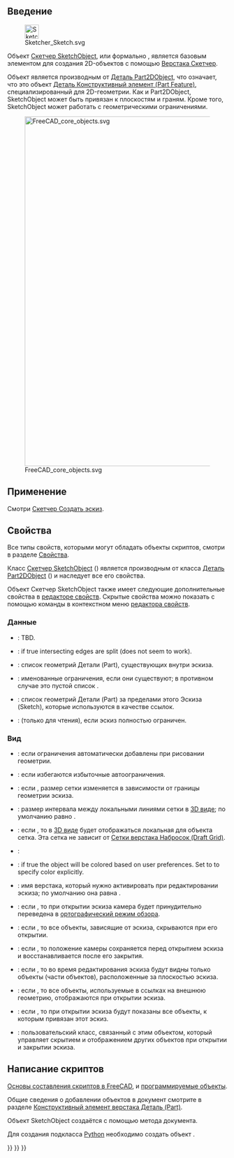 <languages/>
{{TOCright}}

<span id="Introduction"></span>
== Введение ==

[[File:Sketcher_Sketch.svg|32px]]

Объект [[Sketcher_SketchObject/ru|Скетчер SketchObject]], или формально {{incode|Sketcher::SketchObject}}, является базовым элементом для создания 2D-объектов с помощью [[Sketcher_Workbench/ru|Верстака Скетчер]].

Объект {{incode|Sketcher::SketchObject}} является производным от [[Part_Part2DObject/ru|Деталь Part2DObject]], что означает, что это объект [[Part Feature/ru|Деталь Конструктивный элемент (Part Feature)]], специализированный для 2D-геометрии. Как и Part2DObject, SketchObject может быть привязан к плоскостям и граням. Кроме того, SketchObject может работать с геометрическими ограничениями.

[[File:FreeCAD_core_objects.svg|800px]]

{{Caption|Упрощённая схема взаимосвязей между основными объектами FreeCAD}}

<span id="Usage"></span>
== Применение ==

Смотри [[Sketcher_NewSketch/ru|Скетчер Создать эскиз]].

<span id="Properties"></span>
== Свойства ==

Все типы свойств, которыми могут обладать объекты скриптов, смотри в разделе [[Property/ru|Свойства]].

Класс [[Sketcher_SketchObject/ru|Скетчер SketchObject]] ({{incode|Sketcher::SketchObject}}) является производным от класса [[Part_Part2DObject/ru|Деталь Part2DObject]] ({{incode|Part::Part2DObject}}) и наследует все его свойства.

Объект Скетчер SketchObject также имеет следующие дополнительные свойства в [[Property_editor/ru|редакторе свойств]]. Скрытые свойства можно показать с помощью команды {{MenuCommand|Показать скрытые (Show hidden)}} в контекстном меню [[Property_editor/ru|редактора свойств]].

<span id="Data"></span>
=== Данные ===

{{TitleProperty|Base}}

* {{PropertyData|Internal Shape|PartShape|Hidden}}: TBD.

{{TitleProperty|Internal Geometry}}

* {{PropertyData|Make Internals|Bool}}: if true intersecting edges are split (does not seem to work).

{{TitleProperty|Эскиз (Sketch)}}

<div class="mw-translate-fuzzy">
* {{PropertyData|Геометрия (Geometry)|GeometryList|Скрытый(Hidden)}}: список геометрий Детали (Part), существующих внутри эскиза.
* {{PropertyData|Ограничения (Constraints)|}}: именованные ограничения, если они существуют; в противном случае это пустой список {{incode|[]}}.
* {{PropertyData|Внешняя Геометрия (External Geometry)|СписокСубСсылок (LinkSubList)}}: список геометрий Детали (Part) за пределами этого Эскиза (Sketch), которые используются в качестве ссылок.
* {{PropertyData|Полностью Ограниченны (Fully Constrained)|Булево (Bool)|Скрытый(Hidden)}}: (только для чтения), если {{TRUE}} эскиз полностью ограничен.
</div>

<span id="View"></span>
=== Вид ===

{{TitleProperty|Автоматические Ограничения (Auto Constraints)}}

<div class="mw-translate-fuzzy">
* {{PropertyView|Автоматические ограничения (Autoconstraints)|Булево (Bool)}}: если {{TRUE}} ограничения автоматически добавлены при рисовании геометрии.
* {{PropertyView|Избегайте Избыточности (Avoid Redundant)|Булево (Bool)}}: если {{TRUE}} избегаются избыточные автоограничения.
</div>

{{TitleProperty|Сетка (Grid)}}

<div class="mw-translate-fuzzy">
* {{PropertyView|Автоматическая Сетка (Grid Auto)|Булево (Bool)}}: если {{TRUE}}, размер сетки изменяется в зависимости от границы геометрии эскиза.
* {{PropertyView|Размер Сетки (Grid Size)|Длина (Length)}}: размер интервала между локальными линиями сетки в [[3D_view/ru|3D виде]]; по умолчанию равно {{value|10 мм}}.
* {{PropertyView|Показать Сетку (Show Grid)|Булево (Bool)}}: если {{TRUE}}, то в [[3D_view/ru|3D виде]] будет отображаться локальная для объекта сетка. Эта сетка не зависит от [[Draft_ToggleGrid/ru|Сетки верстака Набросок (Draft Grid)]].
</div>

{{TitleProperty|Layers}}

* {{PropertyView|Visual Layer List|BadType}}:

{{TitleProperty|Object Style}}

* {{PropertyView|Auto Color|Bool}}: if true the object will be colored based on user preferences. Set to {{False}} to specify color explicitly.

{{TitleProperty|Автоматизация видимости (Visibility automation)}}

<div class="mw-translate-fuzzy">
* {{PropertyView|Редактируемый Верстак (Editing Workbench)|Строка (String)}}: имя верстака, который нужно активировать при редактировании эскиза; по умолчанию она равна {{value|SketcherWorkbench (ВерстакСкетчер)}}.
* {{PropertyView|Принудительно Орто (Force Ortho)|Булево (Bool)}}: если {{TRUE}}, то при открытии эскиза камера будет принудительно переведена в [[Std_OrthographicCamera/ru|ортографический режим обзора]].
* {{PropertyView|Скрыть Зависимое (Hide Dependent)|Булево (Bool)}}: если {{TRUE}}, то все объекты, зависящие от эскиза, скрываются при его открытии.
* {{PropertyView|Восстановить Камеру (Restore Camera)|Булево (Bool)}}: если {{TRUE}}, то положение камеры сохраняется перед открытием эскиза и восстанавливается после его закрытия.
* {{PropertyView|Вид в Разрезе (Section View)|Булево (Bool)}}: если {{TRUE}}, то во время редактирования эскиза будут видны только объекты (части объектов), расположенные за плоскостью эскиза.
* {{PropertyView|Показывать Ссылки (Show Links)|Булево (Bool)}}: если {{TRUE}}, то все объекты, используемые в ссылках на внешнюю геометрию, отображаются при открытии эскиза.
* {{PropertyView|Показать Опорные (Show Support)|Булево (Bool)}}: если {{TRUE}}, то при открытии эскиза будут показаны все объекты, к которым привязан этот эскиз.
* {{PropertyView|Временная Видимость (Tempo Vis)|PythonObject|Скрытый (Hidden)}}: пользовательский класс, связанный с этим объектом, который управляет скрытием и отображением других объектов при открытии и закрытии эскиза.
</div>

<span id="Scripting"></span>
== Написание скриптов ==

{{Emphasis|Смотри так же:}} [[FreeCAD_Scripting_Basics/ru|Основы составления скриптов в FreeCAD]], и [[scripted_objects/ru|программируемые объекты]].

Общие сведения о добавлении объектов в документ смотрите в разделе [[Part_Feature/ru|Конструктивный элемент верстака Деталь (Part)]].

Объект SketchObject создаётся с помощью метода {{incode|addObject()}} документа.

{{Code|code=
import FreeCAD as App

doc = App.newDocument()
obj = App.ActiveDocument.addObject("Sketcher::SketchObject", "Sketch")
obj.Label = "Custom label"
}}

Для создания подкласса [[Python/ru|Python]] необходимо создать объект {{incode|Sketcher::SketchObjectPython}}.

{{Code|code=
import FreeCAD as App

doc = App.newDocument()
obj = App.ActiveDocument.addObject("Sketcher::SketchObjectPython", "CustomSketch")
obj.Label = "Custom label"
}}


{{Sketcher_Tools_navi{{#translation:}}}}
{{Document_objects_navi{{#translation:}}}}
{{Userdocnavi{{#translation:}}}}